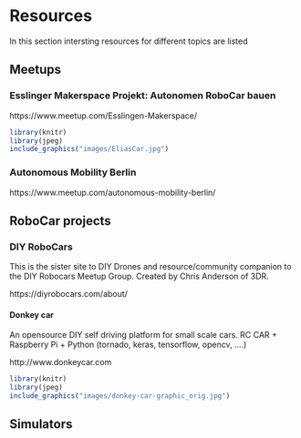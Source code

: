 # Resources {#Resources}

In this section intersting resources for different topics are listed

## Meetups

### Esslinger Makerspace Projekt: Autonomen RoboCar bauen

https://www.meetup.com/Esslingen-Makerspace/  

```r
library(knitr)
library(jpeg)
include_graphics("images/EliasCar.jpg")
```



### Autonomous Mobility Berlin 
https://www.meetup.com/autonomous-mobility-berlin/ 


## RoboCar projects

### DIY RoboCars

This is the sister site to DIY Drones and resource/community companion to the DIY Robocars Meetup Group. Created by Chris Anderson of 3DR.

https://diyrobocars.com/about/ 

#### Donkey car

An opensource DIY self driving platform for small scale cars. 
RC CAR  +  Raspberry Pi + Python (tornado, keras, tensorflow, opencv, ....) 

http://www.donkeycar.com 

 
```r
library(knitr)
library(jpeg)
include_graphics("images/donkey-car-graphic_orig.jpg")
```


## Simulators




